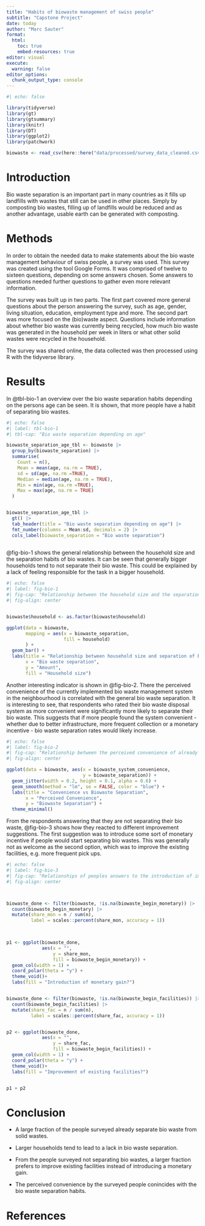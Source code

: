```yaml
---
title: "Habits of biowaste management of swiss people"
subtitle: "Capstone Project"
date: today
author: "Marc Sauter"
format:
  html:
    toc: true
    embed-resources: true
editor: visual
execute:
  warning: false
editor_options: 
  chunk_output_type: console
---
```


```r
#| echo: false

library(tidyverse)
library(gt)
library(gtsummary)
library(knitr)
library(DT)
library(ggplot2)
library(patchwork)

biowaste <- read_csv(here::here("data/processed/survey_data_cleaned.csv"))
```

# Introduction

Bio waste separation is an important part in many countries as it fills up landfills with wastes that still can be used in other places. Simply by composting bio wastes, filling up of landfills would be reduced and as another advantage, usable earth can be generated with composting.

# Methods

In order to obtain the needed data to make statements about the bio waste management behaviour of swiss people, a survey was used. This survey was created using the tool Google Forms. It was comprised of twelve to sixteen questions, depending on some answers chosen. Some answers to questions needed further questions to gather even more relevant information.

The survey was built up in two parts. The first part covered more general questions about the person answering the survey, such as age, gender, living situation, education, employment type and more. The second part was more focused on the (bio)waste aspect. Questions include information about whether bio waste was currently being recycled, how much bio waste was generated in the household per week in liters or what other solid wastes were recycled in the household.

The survey was shared online, the data collected was then processed using R with the tidyverse library.

# Results

In @tbl-bio-1 an overview over the bio waste separation habits depending on the persons age can be seen. It is shown, that more people have a habit of separating bio wastes.

```r
#| echo: false
#| label: tbl-bio-1
#| tbl-cap: "Bio waste separation depending on age"

biowaste_separation_age_tbl <- biowaste |> 
  group_by(biowaste_separation) |> 
  summarise(
    Count = n(),
    Mean = mean(age, na.rm = TRUE),
    sd = sd(age, na.rm =TRUE),
    Median = median(age, na.rm = TRUE),
    Min = min(age, na.rm =TRUE),
    Max = max(age, na.rm = TRUE)
  )


biowaste_separation_age_tbl |> 
  gt() |> 
  tab_header(title = "Bio waste separation depending on age") |> 
  fmt_number(columns = Mean:sd, decimals = 2) |> 
  cols_label(biowaste_separation = "Bio waste separation")
  
```

@fig-bio-1 shows the general relationship between the household size and the separation habits of bio wastes. It can be seen that generally bigger households tend to not separate their bio waste. This could be explained by a lack of feeling responsible for the task in a bigger household.

```r
#| echo: false
#| label: fig-bio-1
#| fig-cap: "Relationship between the household size and the separation of bio wastes"
#| fig-align: center


biowaste$household <- as.factor(biowaste$household)

ggplot(data = biowaste,
       mapping = aes(x = biowaste_separation, 
                     fill = household)
       ) + 
  geom_bar() + 
  labs(title = "Relationship between household size and separation of bio wastes",
       x = "Bio waste separation", 
       y = "Amount",
       fill = "Household size")
```

Another interesting indicator is shown in @fig-bio-2. There the perceived convenience of the currently implemented bio waste management system in the neighbourhood is correlated with the general bio waste separation. It is interesting to see, that respondents who rated their bio waste disposal system as more convenient were significantly more likely to separate their bio waste. This suggests that if more people found the system convenient - whether due to better infrastructure, more frequent collection or a monetary incentive - bio waste separation rates would likely increase.

```r
#| echo: false
#| label: fig-bio-2
#| fig-cap: "Relationship between the perceived convenience of already implemented bio waste management systems against the bio waste separation of the surveyed people."
#| fig-align: center

ggplot(data = biowaste, aes(x = biowaste_system_convenience, 
                            y = biowaste_separation)) +
  geom_jitter(width = 0.2, height = 0.1, alpha = 0.6) +
  geom_smooth(method = "lm", se = FALSE, color = "blue") +
  labs(title = "Convenience vs Biowaste Separation",
       x = "Perceived Convenience",
       y = "Biowaste Separation") +
  theme_minimal()
```

From the respondents answering that they are not separating their bio waste, @fig-bio-3 shows how they reacted to different improvement suggestions. The first suggestion was to introduce some sort of monetary incentive if people would start separating bio wastes. This was generally not as welcome as the second option, which was to improve the existing facilities, e.g. more frequent pick ups.

```r
#| echo: false
#| label: fig-bio-3
#| fig-cap: "Relationships of peoples answers to the introduction of improvements to the current bio waste management. On the left hand side are the responses to a monetary gain, on the right hand side the responses to improving existing facilities. "
#| fig-align: center



biowaste_done <- filter(biowaste, !is.na(biowaste_begin_monetary)) |> 
  count(biowaste_begin_monetary) |> 
  mutate(share_mon = n / sum(n),
         label = scales::percent(share_mon, accuracy = 1))
  


p1 <- ggplot(biowaste_done, 
             aes(x = "", 
                 y = share_mon, 
                 fill = biowaste_begin_monetary)) +
  geom_col(width = 1) +
  coord_polar(theta = "y") +
  theme_void()+
  labs(fill = "Introduction of monetary gain?")


biowaste_done <- filter(biowaste, !is.na(biowaste_begin_facilities)) |> 
  count(biowaste_begin_facilities) |> 
  mutate(share_fac = n / sum(n),
         label = scales::percent(share_fac, accuracy = 1))


p2 <- ggplot(biowaste_done, 
             aes(x = "", 
                 y = share_fac, 
                 fill = biowaste_begin_facilities)) +
  geom_col(width = 1) +
  coord_polar(theta = "y") +
  theme_void()+
  labs(fill = "Improvement of existing facilities?")


p1 + p2
```

# Conclusion

-   A large fraction of the people surveyed already separate bio waste from solid wastes.

-   Larger households tend to lead to a lack in bio waste separation.

-   From the people surveyed not separating bio wastes, a larger fraction prefers to improve existing facilities instead of introducing a monetary gain.

-   The perceived convenience by the surveyed people conincides with the bio waste separation habits.

# References
